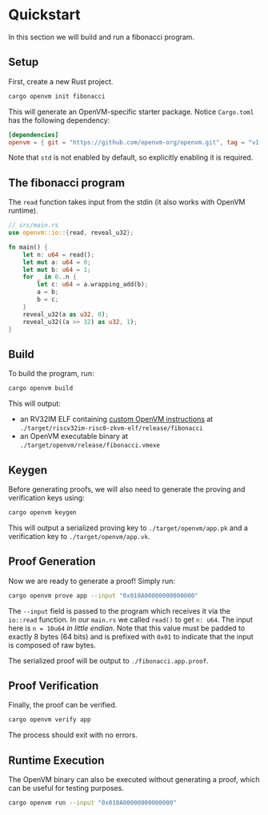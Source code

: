 # Quickstart

In this section we will build and run a fibonacci program.

## Setup

First, create a new Rust project.

```bash
cargo openvm init fibonacci
```

This will generate an OpenVM-specific starter package. Notice `Cargo.toml` has the following dependency:

```toml
[dependencies]
openvm = { git = "https://github.com/openvm-org/openvm.git", tag = "v1.4.0-rc.10", features = ["std"] }
```

Note that `std` is not enabled by default, so explicitly enabling it is required.

## The fibonacci program

The `read` function takes input from the stdin (it also works with OpenVM runtime).

```rust
// src/main.rs
use openvm::io::{read, reveal_u32};

fn main() {
    let n: u64 = read();
    let mut a: u64 = 0;
    let mut b: u64 = 1;
    for _ in 0..n {
        let c: u64 = a.wrapping_add(b);
        a = b;
        b = c;
    }
    reveal_u32(a as u32, 0);
    reveal_u32((a >> 32) as u32, 1);
}
```

## Build

To build the program, run:

```bash
cargo openvm build
```

This will output:

- an RV32IM ELF containing [custom OpenVM instructions](/specs/reference/riscv-custom-code) at `./target/riscv32im-risc0-zkvm-elf/release/fibonacci`
- an OpenVM executable binary at `./target/openvm/release/fibonacci.vmexe`

## Keygen

Before generating proofs, we will also need to generate the proving and verification keys using:

```bash
cargo openvm keygen
```

This will output a serialized proving key to `./target/openvm/app.pk` and a verification key to `./target/openvm/app.vk`.

## Proof Generation

Now we are ready to generate a proof! Simply run:

```bash
cargo openvm prove app --input "0x010A00000000000000"
```

The `--input` field is passed to the program which receives it via the `io::read` function.
In our `main.rs` we called `read()` to get `n: u64`. The input here is `n = 10u64` _in little endian_. Note that this value must be padded to exactly 8 bytes (64 bits) and is prefixed with `0x01` to indicate that the input is composed of raw bytes.

The serialized proof will be output to `./fibonacci.app.proof`.

## Proof Verification

Finally, the proof can be verified.

```bash
cargo openvm verify app
```

The process should exit with no errors.

## Runtime Execution

The OpenVM binary can also be executed without generating a proof, which can be useful for testing purposes.

```bash
cargo openvm run --input "0x010A00000000000000"
```
